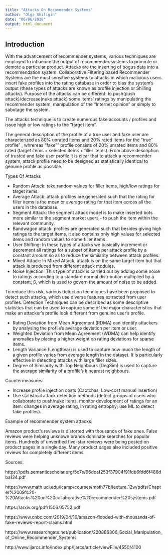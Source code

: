 ```yaml
---
title: "Attacks On Recommender Systems"
author: "Olga Shiligin"
date: "06/06/2019"
output: html_document
---
```


Introduction
------------

With the advancement of recommender systems, various techniques are employed to influence the output of recommender systems to promote or demote a particular
product. Attacks are the inserting of bogus data into a recommendation system. Collaborative Filtering based Recommender Systems are the most sensitive systems to attacks in which malicious users insert fake profiles into the rating database in order to bias the system’s output (these types of attacks are known as profile injection or Shilling attacks). Purpose of the attacks can be different: to push(push attack)/decrease(nuke attack) some items' ratings by manipulating the recommender system, manipulation of the "Internet opinion" or simply to sabotage the system.

The attacks technique is to create numerous fake accounts / profiles and issue high or low ratings to the "target item".

The general description of the profile of a true user and fake user are characterized  as 80% unrated items and 20% rated items for the "true" profile" , whrereas "fake"" profile consists of 20% unrated items and 80% rated (target items + selected items + filler items). From above description of trusted and fake user profile it is
clear that to attack a recommender system, attack profile need to be designed as statistically identical to genuine profile as possible.

Types Of Attacks

- Random Attack: take random values for filler items, high/low ratings for target items.
- Average Attack: attack profiles are generated such that the rating for filler items is the mean or average rating for that item across all the users in the
database.
- Segment Attack: the segment attack model is to make inserted bots more similar to the segment market users - to push the item within the relevant community.
- Bandwagon attack: profiles are generated such that besides giving high ratings to the target items, it also contains only high values for selected items and random values to some filler items .
- User Shifting: In these types of attacks we basically increment or decrement all ratings for a subset of items per attack profile by a constant amount so as to reduce the similarity between attack profiles.
- Mixed Attack: In Mixed Attack, attack is on the same target item but that attack is produced from different attack modules.
- Noise Injection: This type of attack is carried out by adding some noise to ratings according to a standard normal distribution multiplied by a constant, β, which is used to govern the amount of noise to be added. 

To reduce this risk, various detection techniques have been proposed to detect such attacks, which use diverse features extracted from user profiles. Detection Techniques can be described as some descriptive statistics that can be used to capture some of the major characteristics that make an attacker’s profile look different from genuine user’s profile.

- Rating Deviation from Mean Agreement (RDMA) can identify attackers by analysing the profile’s average deviation per item or user.
- Weighted Deviation from Mean Agreement (WDMA) can help identify anomalies by placing a higher weight on rating deviations for sparse items.
-  Length Variance (LengthVar) is used to capture how much the length of a given profile varies from average length in the dataset. It is particularly effective in
detecting attacks with large filler sizes.
- Degree of Similarity with Top Neighbours (DegSim) is used to capture the average similarity of a profile’s k nearest neighbours.

Countermeasures

- Increase profile injection costs (Captchas, Low‐cost manual insertion)
- Use statistical attack detection methods (detect groups of users who collaborate to push/nuke items, monitor development of ratings for an item: changes in average rating, in rating entrophy; use ML to detect fake profiles).

Example of recommender system attacks:

Amazon product's reviews is distorted with thousands of fake ones. False reviews were helping unknown brands dominate searches for popular items. Hundreds of unverified five-star reviews were being posted on product pages in a single day. Many product pages also included positive reviews for completely different items.

Sources:

https://pdfs.semanticscholar.org/5c7e/96dcaf253f37904f91fdb6fdd6f486dba134.pdf

https://www.math.uci.edu/icamp/courses/math77b/lecture_12w/pdfs/Chapter%2009%20-%20Attacks%20on%20collaborative%20recommender%20systems.pdf

https://arxiv.org/pdf/1506.05752.pdf

https://www.cnbc.com/2019/04/16/amazon-flooded-with-thousands-of-fake-reviews-report-claims.html

https://www.researchgate.net/publication/220886806_Social_Manipulation_of_Online_Recommender_Systems

http://www.ijarcs.info/index.php/Ijarcs/article/viewFile/4550/4100


